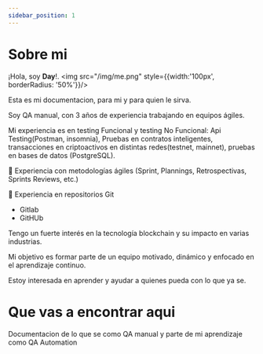 ```yaml
---
sidebar_position: 1
---
```


# Sobre mi

¡Hola, soy **Day**!.
<img src="/img/me.png" style={{width:'100px', borderRadius: '50%'}}/> 

Esta es mi documentacion, para mi y para quien le sirva. 

Soy QA manual, con 3 años de experiencia trabajando en equipos ágiles.

Mi experiencia es en testing Funcional y  testing No Funcional: Api Testing(Postman, insomnia), Pruebas en contratos inteligentes, transacciones en criptoactivos en distintas redes(testnet, mainnet), pruebas en bases de datos (PostgreSQL). 

🏁 Experiencia con metodologías ágiles (Sprint, Plannings, Retrospectivas, Sprints Reviews, etc.)

👾 Experiencia en repositorios Git
- Gitlab
- GitHUb

Tengo un fuerte interés en la tecnología blockchain y su impacto en varias industrias.

Mi objetivo es formar parte de un equipo motivado, dinámico y enfocado en el aprendizaje continuo.

Estoy interesada en aprender y ayudar a quienes pueda con lo que ya se.

# Que vas a encontrar aqui

Documentacion de lo que se como QA manual y parte de mi aprendizaje como QA Automation

